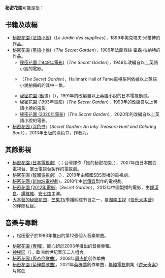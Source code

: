 '''秘密花園'''可能是指：

==书籍及改編==
*[[秘密花園_(法語小說)|秘密花園 (法語小說)]]（''Le Jardin des supplices''），1899年奧克塔夫·米爾博的作品。
*[[秘密花園_(英語小說)|秘密花園 (英語小說)]]（''The Secret Garden''），1909年法蘭西絲·霍森·柏納特的作品。
**[[秘密花園_(1949年電影)|秘密花園 (1949年電影)]]（''The Secret Garden''），1949年改編自以上英語小說的電影。
**{{link-en|秘密花園 (1987年電影)|The Secret Garden (1987 film)}}（''The Secret Garden''），Hallmark Hall of Fame電視系列依據以上英語小說拍攝的的其中一集。
**[[秘密花園_(動畫)|秘密花園 (動畫)]]（{{lang|ja|ひみつの花園}}），1991年的改編自以上英語小說的日本電視動畫。
**[[秘密花園_(1993年電影)|秘密花園 (1993年電影)]]（''The Secret Garden''），1993年的改編自以上英語小說的電影。
**[[秘密花園_(2020年電影)|秘密花園 (2020年電影)]]（''The Secret Garden''），2020年的改編自以上英語小說的電影。
*[[秘密花园_(涂色书)|秘密花园 (涂色书)]]（''Secret Garden: An Inky Treasure Hunt and Coloring Book''），2013年出版的涂色书，作者为{{link-en|乔汉娜·贝斯福|Johanna Basford}}。

==其餘影視==
*[[秘密花園_(日本電視劇)|秘密花園 (日本電視劇)]]（{{lang|ja|ヒミツの花園}}；台灣譯作「她的秘密花園」），2007年由日本關西電視台、富士電視台製作的電視劇。
*[[秘密花園_(韓國電視劇)|秘密花園 (韓國電視劇)]]（{{lang|ko|시크릿 가든}}），2010年由韓國SBS製播的電視劇。
*[[秘密花園_(新加坡電視劇)|秘密花園 (新加坡電視劇)]]，2010年由[[新傳媒私人有限公司|新傳媒]]製作的電視劇。
*[[秘密花園_(2012年電影)|秘密花園 (2012年電影)]]（''Secret Garden''），2012年中國製播的電影，由[[鍾漢良|鍾漢良]]、[[譚維維|譚維維]]、[[安七炫|安七炫]]主演。
*[[快乐大本营#番外|大本营的秘密花园]]，[[芒果TV|芒果TV]]季播网综节目之一，是[[湖南卫视|湖南卫视]]《[[快乐大本营|快乐大本营]]》的伴随栏目。

==音樂与專輯==
*{{link-ja|秘密花園 (松田聖子單曲)|秘密の花園 (曲)}}，松田聖子於1983年推出的第12張個人音樂單曲。
*[[秘密花園_(專輯)|秘密花園 (專輯)]]，關心妍於2003年推出的音樂專輯。
*[[神秘园|神秘园]]（''{{lang|en|Secret Garden}}''），欧洲新世纪音乐二人组合。
*[[秘密花园_(周杰伦歌曲)|秘密花园 (周杰伦歌曲)]]，2008年[[周杰伦|周杰伦]]创作单曲
*[[秘密花園_(菊梓喬歌曲)|秘密花園 (菊梓喬歌曲)]]，2021年[[菊梓喬|菊梓喬]]創作單曲，[[電視廣播有限公司|無綫電視]]劇集《[[逆天奇案|逆天奇案]]》片尾曲


{{disambig|Cat=四字作品消歧义}}